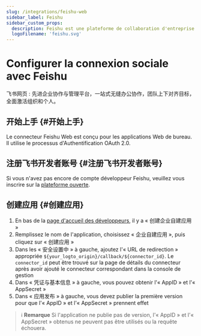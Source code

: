 ```yaml
---
slug: /integrations/feishu-web
sidebar_label: Feishu
sidebar_custom_props:
  description: Feishu est une plateforme de collaboration d'entreprise développée par ByteDance.
  logoFilename: 'feishu.svg'
---
```



# Configurer la connexion sociale avec Feishu

飞书网页 : 先进企业协作与管理平台，一站式无缝办公协作，团队上下对齐目标，全面激活组织和个人。

<GuideTip />

## 开始上手 \{#开始上手}

Le connecteur Feishu Web est conçu pour les applications Web de bureau. Il utilise le processus d'Authentification OAuth 2.0.

## 注册飞书开发者账号 \{#注册飞书开发者账号}

Si vous n'avez pas encore de compte développeur Feishu, veuillez vous inscrire sur la [plateforme ouverte](https://open.feishu.cn/?lang=zh-CN).

## 创建应用 \{#创建应用}

1. En bas de la [page d'accueil des développeurs](https://open.feishu.cn/app?lang=zh-CN), il y a « 创建企业自建应用 »
2. Remplissez le nom de l'application, choisissez « 企业自建应用 », puis cliquez sur « 创建应用 »
3. Dans les « 安全设置中 » à gauche, ajoutez l'« URL de redirection » appropriée `${your_logto_origin}/callback/${connector_id}`. Le `connector_id` peut être trouvé sur la page de détails du connecteur après avoir ajouté le connecteur correspondant dans la console de gestion
4. Dans « 凭证与基本信息 » à gauche, vous pouvez obtenir l'« AppID » et l'« AppSecret »
5. Dans « 应用发布 » à gauche, vous devez publier la première version pour que l'« AppID » et l'« AppSecret » prennent effet

> ℹ️ **Remarque**
> Si l'application ne publie pas de version, l'« AppID » et l'« AppSecret » obtenus ne peuvent pas être utilisés ou la requête échouera.
